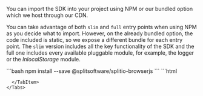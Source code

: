 
You can import the SDK into your project using NPM or our bundled option which we host through our CDN.

You can take advantage of both `slim` and `full` entry points when using NPM as you decide what to import. However, on the already bundled option, the code included is static, so we expose a different bundle for each entry point. The `slim` version includes all the key functionality of the SDK and the full one includes every available pluggable module, for example, the logger or the *InlocalStorage* module.

<Tabs>
  <TabItem label="NPM (recommended)" value="npm">
```bash
npm install --save @splitsoftware/splitio-browserjs
```
  </TabItem>
  <TabItem label="CND bundle" value="cdn">
```html
<!-- Choose the preferred script tag, you don't need both -->

<!-- Slim build, smaller footprint -->
<script src="//cdn.split.io/sdk/split-browser-1.1.0.min.js"></script>

<!-- Full build, bigger footprint but all modules are exposed and usable,
including fetch polyfill -->
<script src="//cdn.split.io/sdk/split-browser-1.1.0.full.min.js"></script>
```
  </TabItem>
</Tabs>